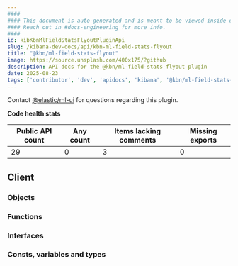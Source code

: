 ```yaml
---
####
#### This document is auto-generated and is meant to be viewed inside our experimental, new docs system.
#### Reach out in #docs-engineering for more info.
####
id: kibKbnMlFieldStatsFlyoutPluginApi
slug: /kibana-dev-docs/api/kbn-ml-field-stats-flyout
title: "@kbn/ml-field-stats-flyout"
image: https://source.unsplash.com/400x175/?github
description: API docs for the @kbn/ml-field-stats-flyout plugin
date: 2025-08-23
tags: ['contributor', 'dev', 'apidocs', 'kibana', '@kbn/ml-field-stats-flyout']
---
```




Contact [@elastic/ml-ui](https://github.com/orgs/elastic/teams/ml-ui) for questions regarding this plugin.

**Code health stats**

| Public API count  | Any count | Items lacking comments | Missing exports |
|-------------------|-----------|------------------------|-----------------|
| 29 | 0 | 3 | 0 |

## Client

### Objects
<DocDefinitionList data={kbnMlFieldStatsFlyoutObj.client.objects}/>

### Functions
<DocDefinitionList data={kbnMlFieldStatsFlyoutObj.client.functions}/>

### Interfaces
<DocDefinitionList data={kbnMlFieldStatsFlyoutObj.client.interfaces}/>

### Consts, variables and types
<DocDefinitionList data={kbnMlFieldStatsFlyoutObj.client.misc}/>

